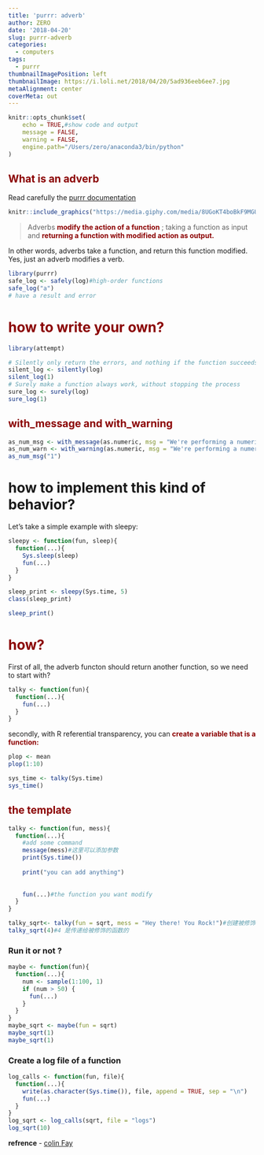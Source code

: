 ```yaml
---
title: 'purrr: adverb'
author: ZERO
date: '2018-04-20'
slug: purrr-adverb
categories:
  - computers
tags:
  - purrr
thumbnailImagePosition: left
thumbnailImage: https://i.loli.net/2018/04/20/5ad936eeb6ee7.jpg
metaAlignment: center
coverMeta: out
---
```

```r
knitr::opts_chunk$set(
	echo = TRUE,#show code and output
	message = FALSE,
	warning = FALSE,
	engine.path="/Users/zero/anaconda3/bin/python"
)
```

## <strong style="color: darkred;">What is an adverb</strong> 

Read carefully the [purrr documentation](http://purrr.tidyverse.org/reference/index.html#section-adverbs)

```r
knitr::include_graphics("https://media.giphy.com/media/8UGoKT4boBkF9MGUb3/giphy.gif")
```


> Adverbs <strong style="color: darkred;">modify the action of a function</strong> ; taking a function as input and <strong style="color: darkred;">returning a function with modified action as output.</strong> 

In other words, adverbs take a function, and return this function modified. Yes, just an adverb modifies a verb.
```r
library(purrr)
safe_log <- safely(log)#high-order functions
safe_log("a")
# have a result and error
```


# <strong style="color: darkred;">how to write your own?</strong> 

```r
library(attempt)

# Silently only return the errors, and nothing if the function succeeds
silent_log <- silently(log)
silent_log(1)
# Surely make a function always work, without stopping the process
sure_log <- surely(log)
sure_log(1)

```
## <strong style="color: darkred;">with_message and with_warning</strong> 
```r
as_num_msg <- with_message(as.numeric, msg = "We're performing a numeric conversion")
as_num_warn <- with_warning(as.numeric, msg = "We're performing a numeric conversion")
as_num_msg("1")
```


# how to implement this kind of behavior? 
Let’s take a simple example with sleepy:
```r
sleepy <- function(fun, sleep){
  function(...){
    Sys.sleep(sleep)
    fun(...)
  }
}

sleep_print <- sleepy(Sys.time, 5)
class(sleep_print)

sleep_print()
```

# <strong style="color: darkred;">how?</strong> 

First of all, the adverb functon should return another function, so we need to start with?
```r
talky <- function(fun){
  function(...){
    fun(...)
  }
}
```

secondly, with R referential transparency, you can <strong style="color: darkred;">create a variable that is a function:</strong> 
```r
plop <- mean
plop(1:10)
```
```r
sys_time <- talky(Sys.time)
sys_time()
```

## <strong style="color: darkred;">the template</strong> 
```r
talky <- function(fun, mess){
  function(...){
    #add some command
    message(mess)#这里可以添加参数
    print(Sys.time())
    
    print("you can add anything")
    
    
    fun(...)#the function you want modify
  }
}

talky_sqrt<- talky(fun = sqrt, mess = "Hey there! You Rock!")#创建被修饰函数
talky_sqrt(4)#4 是传递给被修饰的函数的

```

### Run it or not ?
```r

maybe <- function(fun){
  function(...){
    num <- sample(1:100, 1)
    if (num > 50) {
      fun(...)
    }
  }
}
maybe_sqrt <- maybe(fun = sqrt)
maybe_sqrt(1)
maybe_sqrt(1)
```

### Create a log file of a function 
```r
log_calls <- function(fun, file){
  function(...){
    write(as.character(Sys.time()), file, append = TRUE, sep = "\n")
    fun(...)
  }
}
log_sqrt <- log_calls(sqrt, file = "logs")
log_sqrt(10)
```


**refrence**
- [colin Fay](https://colinfay.me/purrr-adverb-tidyverse/)


